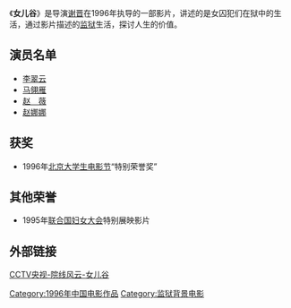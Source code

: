 《'''女儿谷'''》是导演[[谢晋|谢晋]]在1996年执导的一部影片，讲述的是女囚犯们在狱中的生活，通过影片描述的[[监狱|监狱]]生活，探讨人生的价值。

== 演员名单 ==
*[[李翠云|李翠云]] 
*[[马翎雁|马翎雁]] 
*[[赵薇|赵　薇]] 
*[[赵娜娜|赵娜娜]]

== 获奖 ==
*1996年[[北京大学生电影节|北京大学生电影节]]“特别荣誉奖”

== 其他荣誉 ==
*1995年[[第四次世界妇女大会|联合国妇女大会]]特别展映影片

==外部链接==
[http://www.cctv.com/movie/20060829/102193.shtml CCTV央视-院线风云-女儿谷] {{Wayback|url=http://www.cctv.com/movie/20060829/102193.shtml |date=20210522172633 }}

{{谢晋}}
{{赵薇}}

[[Category:1996年中国电影作品|Category:1996年中国电影作品]]
[[Category:监狱背景电影|Category:监狱背景电影]]